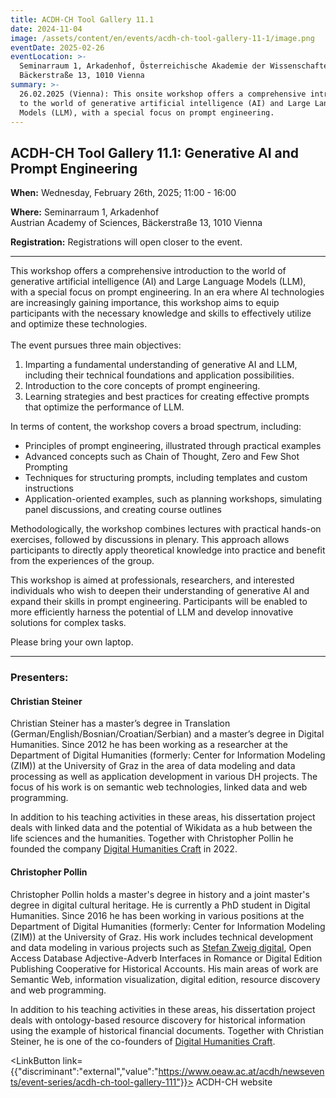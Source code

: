 ```yaml
---
title: ACDH-CH Tool Gallery 11.1
date: 2024-11-04
image: /assets/content/en/events/acdh-ch-tool-gallery-11-1/image.png
eventDate: 2025-02-26
eventLocation: >-
  Seminarraum 1, Arkadenhof, Österreichische Akademie der Wissenschaften,
  Bäckerstraße 13, 1010 Vienna
summary: >-
  26.02.2025 (Vienna): This onsite workshop offers a comprehensive introduction
  to the world of generative artificial intelligence (AI) and Large Language
  Models (LLM), with a special focus on prompt engineering.
---
```

## ACDH-CH Tool Gallery 11.1: Generative AI and Prompt Engineering

**When:** Wednesday, February 26th, 2025; 11:00 - 16:00

**Where:** Seminarraum 1, Arkadenhof\
Austrian Academy of Sciences, Bäckerstraße 13, 1010 Vienna

**Registration:** Registrations will open closer to the event.

---

This workshop offers a comprehensive introduction to the world of generative artificial intelligence (AI) and Large Language Models (LLM), with a special focus on prompt engineering. In an era where AI technologies are increasingly gaining importance, this workshop aims to equip participants with the necessary knowledge and skills to effectively utilize and optimize these technologies. \
 \
The event pursues three main objectives: 

1. Imparting a fundamental understanding of generative AI and LLM, including their technical foundations and application possibilities. 
2. Introduction to the core concepts of prompt engineering. 
3. Learning strategies and best practices for creating effective prompts that optimize the performance of LLM. 

In terms of content, the workshop covers a broad spectrum, including: 

* Principles of prompt engineering, illustrated through practical examples 
* Advanced concepts such as Chain of Thought, Zero and Few Shot Prompting 
* Techniques for structuring prompts, including templates and custom instructions 
* Application-oriented examples, such as planning workshops, simulating panel discussions, and creating course outlines 

Methodologically, the workshop combines lectures with practical hands-on exercises, followed by discussions in plenary. This approach allows participants to directly apply theoretical knowledge into practice and benefit from the experiences of the group.

This workshop is aimed at professionals, researchers, and interested individuals who wish to deepen their understanding of generative AI and expand their skills in prompt engineering. Participants will be enabled to more efficiently harness the potential of LLM and develop innovative solutions for complex tasks.

Please bring your own laptop.

---

### Presenters:

#### Christian Steiner

Christian Steiner has a master’s degree in Translation (German/English/Bosnian/Croatian/Serbian) and a master’s degree in Digital Humanities. Since 2012 he has been working as a researcher at the Department of Digital Humanities (formerly: Center for Information Modeling (ZIM)) at the University of Graz in the area of data modeling and data processing as well as application development in various DH projects. The focus of his work is on semantic web technologies, linked data and web programming.

In addition to his teaching activities in these areas, his dissertation project deals with linked data and the potential of Wikidata as a hub between the life sciences and the humanities. Together with Christopher Pollin he founded the company [Digital Humanities Craft](https://dhcraft.org/) in 2022. 

#### Christopher Pollin

Christopher Pollin holds a master's degree in history and a joint master's degree in digital cultural heritage. He is currently a PhD student in Digital Humanities. Since 2016 he has been working in various positions at the Department of Digital Humanities (formerly: Center for Information Modeling (ZIM)) at the University of Graz. His work includes technical development and data modeling in various projects such as [Stefan Zweig digital](/projects/stefan-zweig-digital/), Open Access Database Adjective-Adverb Interfaces in Romance or Digital Edition Publishing Cooperative for Historical Accounts. His main areas of work are Semantic Web, information visualization, digital edition, resource discovery and web programming.

In addition to his teaching activities in these areas, his dissertation project deals with ontology-based resource discovery for historical information using the example of historical financial documents. Together with Christian Steiner, he is one of the co-founders of [Digital Humanities Craft](https://dhcraft.org/).

<LinkButton link={{"discriminant":"external","value":"https://www.oeaw.ac.at/acdh/newsevents/event-series/acdh-ch-tool-gallery-111"}}>
  ACDH-CH website
</LinkButton>

 
